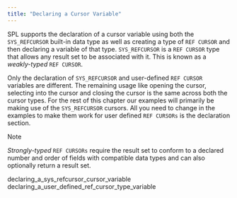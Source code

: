 ```yaml
---
title: "Declaring a Cursor Variable"
---
```


<div id="declaring_a_cursor_variable" class="registered_link"></div>


SPL supports the declaration of a cursor variable using both the `SYS_REFCURSOR` built-in data type as well as creating a type of `REF CURSOR` and then declaring a variable of that type. `SYS_REFCURSOR` is a `REF CURSOR` type that allows any result set to be associated with it. This is known as a *weakly-typed* `REF CURSOR`.

Only the declaration of `SYS_REFCURSOR` and user-defined `REF CURSOR` variables are different. The remaining usage like opening the cursor, selecting into the cursor and closing the cursor is the same across both the cursor types. For the rest of this chapter our examples will primarily be making use of the `SYS_REFCURSOR` cursors. All you need to change in the examples to make them work for user defined `REF CURSORs` is the declaration section.

<div class="note">

<div class="title">

Note

</div>

*Strongly-typed* `REF CURSORs` require the result set to conform to a declared number and order of fields with compatible data types and can also optionally return a result set.

</div>

<div class="toctree" data-maxdepth="3">

declaring_a_sys_refcursor_cursor_variable declaring_a_user_defined_ref_cursor_type_variable

</div>
